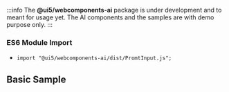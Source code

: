 

:::info
The **@ui5/webcomponents-ai** package is under development and to meant for usage yet.
The AI components and the samples are with demo purpose only.
:::


### ES6 Module Import

- `import "@ui5/webcomponents-ai/dist/PromtInput.js";`

## Basic Sample
<Basic />